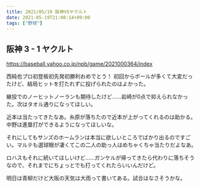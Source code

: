 ```yaml
---
title: 2021/05/19 阪神VSヤクルト
date: 2021-05-19T21:08:14+09:00
tags: ["野球"]
---
```


## 阪神 3 - 1 ヤクルト

https://baseball.yahoo.co.jp/npb/game/2021000364/index

西純也プロ初登板初先発初勝利おめでとう！ 初回からボールが多くて大変だったけど、結局ヒットを打たれずに投げられたのはよかった。

継投でのノーヒットノーランも期待したけど……岩崎が0点で抑えられなかった。次はタオル通りになってほしい。

近本は当たってきたなあ。糸原が落ちたので近本が上がってくれるのは助かる。中野は進塁打ができるようになってほしいな。

それにしてもサンズのホームランは本当に欲しいところでばかり出るのですごい。マルテも選球眼が凄くてこの二人の助っ人はめちゃくちゃ当たりだよなあ。

ロハスもそれに続いてほしいけど……ガンケルが帰ってきたら代わりに落ちそうなので、それまでにちょっとでも打ってくれたらいいんだけど。

明日は青柳だけど大阪の天気は大雨って書いてある。試合はなさそうかな。